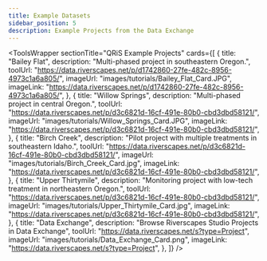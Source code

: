 ```yaml
---
title: Example Datasets 
sidebar_position: 5
description: Example Projects from the Data Exchange
---
```


<ToolsWrapper
  sectionTitle="QRiS Example Projects"
  cards={[
    {
      title: "Bailey Flat",
      description: "Multi-phased project in southeastern Oregon.",
      toolUrl: "https://data.riverscapes.net/p/d1742860-27fe-482c-8956-4973c1a6a805/",
      imageUrl: "images/tutorials/Bailey_Flat_Card.JPG",
      imageLink: "https://data.riverscapes.net/p/d1742860-27fe-482c-8956-4973c1a6a805/",
    },
    {
      title: "Willow Springs",
      description: "Multi-phased project in central Oregon.",
      toolUrl: "https://data.riverscapes.net/p/d3c6821d-16cf-491e-80b0-cbd3dbd58121/",
      imageUrl: "images/tutorials/Willow_Springs_Card.JPG",
      imageLink: "https://data.riverscapes.net/p/d3c6821d-16cf-491e-80b0-cbd3dbd58121/",
    },
    {
      title: "Birch Creek",
      description: "Pilot project with multiple treatments in southeastern Idaho.",
      toolUrl: "https://data.riverscapes.net/p/d3c6821d-16cf-491e-80b0-cbd3dbd58121/",
      imageUrl: "images/tutorials/Birch_Creek_Card.jpg",
      imageLink: "https://data.riverscapes.net/p/d3c6821d-16cf-491e-80b0-cbd3dbd58121/",
    },
    {
      title: "Upper Thirtymile",
      description: "Monitoring project with low-tech treatment in northeastern Oregon.",
      toolUrl: "https://data.riverscapes.net/p/d3c6821d-16cf-491e-80b0-cbd3dbd58121/",
      imageUrl: "images/tutorials/Upper_Thirtymile_Card.jpg",
      imageLink: "https://data.riverscapes.net/p/d3c6821d-16cf-491e-80b0-cbd3dbd58121/",
    },
    {
      title: "Data Exchange",
      description: "Browse Riverscapes Studio Projects in Data Exchange",
      toolUrl: "https://data.riverscapes.net/s?type=Project",
      imageUrl: "images/tutorials/Data_Exchange_Card.png",
      imageLink: "https://data.riverscapes.net/s?type=Project",
    },
  ]}
/>
